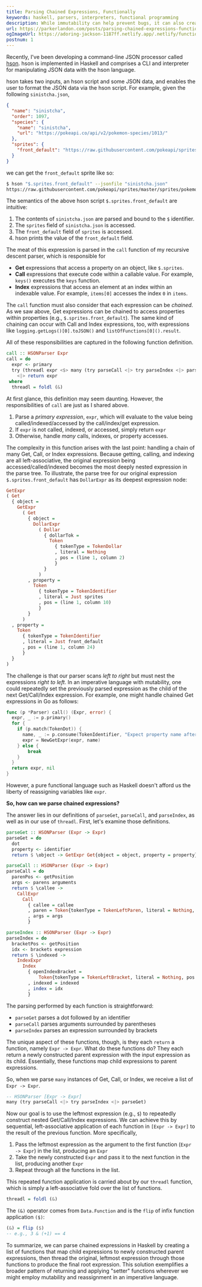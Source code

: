 ```yaml
---
title: Parsing Chained Expressions, Functionally
keywords: haskell, parsers, interpreters, functional programming
description: While immutability can help prevent bugs, it can also create challenges. Such challenges arise when parsing chained expressions from left-to-right, as those expressions must be nested in the parse tree from right-to-left.
url: https://parkerlandon.com/posts/parsing-chained-expressions-functionally
ogImageUrl: https://adoring-jackson-1187ff.netlify.app/.netlify/functions/gen-opengraph-image?title=Parsing%20Chained%20Expressions%2C%20Functionally&tags=haskell%2Cfunctional%20programming
postnum: 1
---
```


Recently, I've been developing a command-line JSON processor called [hson](https://github.com/ParkerGits/hson). hson is implemented in Haskell and comprises a CLI and interpreter for manipulating JSON data with the hson language.

hson takes two inputs, an hson script and some JSON data, and enables the user to format the JSON data via the hson script. For example, given the following `sinistcha.json`,

```json
{
  "name": "sinistcha",
  "order": 1097,
  "species": {
    "name": "sinistcha",
    "url": "https://pokeapi.co/api/v2/pokemon-species/1013/"
  },
  "sprites": {
    "front_default": "https://raw.githubusercontent.com/pokeapi/sprites/master/sprites/pokemon/1013.png"
  }
}
```

we can get the `front_default` sprite like so:

```bash
$ hson "$.sprites.front_default" --jsonfile "sinistcha.json"
https://raw.githubusercontent.com/pokeapi/sprites/master/sprites/pokemon/1013.png
```

The semantics of the above hson script `$.sprites.front_default` are intuitive:

1. The contents of `sinistcha.json` are parsed and bound to the `$` identifier.
2. The `sprites` field of `sinistcha.json` is accessed.
3. The `front_default` field of `sprites` is accessed.
4. hson prints the value of the `front_default` field.

The meat of this expression is parsed in the `call` function of my recursive descent parser, which is responsible for

- **Get** expressions that access a property on an object, like `$.sprites`.
- **Call** expressions that execute code within a callable value. For example, `keys()` executes the `keys` function.
- **Index** expressions that access an element at an index within an indexable value. For example, `items[0]` accesses the index `0` in `items`.

The `call` function must also consider that each expression can be _chained_. As we saw above, Get expressions can be chained to access properties within properties (e.g., `$.sprites.front_default`). The same kind of chaining can occur with Call and Index expressions, too, with expressions like `logging.getLogs()[0].toJSON()` and `listOfFunctions[0]().result`.

All of these responsibilities are captured in the following function definition.

```haskell
call :: HSONParser Expr
call = do
  expr <- primary
  try (threadl expr <$> many (try parseCall <|> try parseIndex <|> parseGet))
    <|> return expr
 where
  threadl = foldl (&)
```

At first glance, this definition may seem daunting. However, the responsibilities of `call` are just as I shared above.

1. Parse a _primary expression_, `expr`, which will evaluate to the value being called/indexed/accessed by the call/index/get expression.
2. If `expr` is not called, indexed, or accessed, simply return `expr`
3. Otherwise, handle _many_ calls, indexes, or property accesses.

The complexity in this function arises with the last point: handling a chain of many Get, Call, or Index expressions. Because getting, calling, and indexing are all left-associative, the original expression being accessed/called/indexed becomes the most deeply nested expression in the parse tree. To illustrate, the parse tree for our original expression `$.sprites.front_default` has `DollarExpr` as its deepest expression node:

```haskell
GetExpr
( Get
  { object =
    GetExpr
      ( Get
        { object =
          DollarExpr
            ( Dollar
              { dollarTok =
                Token
                  { tokenType = TokenDollar
                  , literal = Nothing
                  , pos = (line 1, column 2)
                  }
              }
            )
        , property =
          Token
            { tokenType = TokenIdentifier
            , literal = Just sprites
            , pos = (line 1, column 10)
            }
        }
      )
  , property =
    Token
      { tokenType = TokenIdentifier
      , literal = Just front_default
      , pos = (line 1, column 24)
      }
  }
)
```

The challenge is that our parser scans _left to right_ but must nest the expressions _right to left_. In an imperative language with mutability, one could repeatedly set the previously parsed expression as the child of the next Get/Call/Index expression. For example, one might handle chained Get expressions in Go as follows:

```go
func (p *Parser) call() (Expr, error) {
  expr, _ := p.primary()
  for {
    if (p.match(TokenDot)) {
      name, _ := p.consume(TokenIdentifier, "Expect property name after '.'.")
      expr = NewGetExpr(expr, name)
    } else {
        break
    }
  }
  return expr, nil
}
````

However, a pure functional language such as Haskell doesn't afford us the liberty of reassigning variables like `expr`.

**So, how can we parse chained expressions?**

The answer lies in our definitions of `parseGet`, `parseCall`, and `parseIndex`, as well as in our use of `threadl`. First, let's examine those definitions.

```haskell
parseGet :: HSONParser (Expr -> Expr)
parseGet = do
  dot
  property <- identifier
  return $ \object -> GetExpr Get{object = object, property = property}

parseCall :: HSONParser (Expr -> Expr)
parseCall = do
  parenPos <- getPosition
  args <- parens arguments
  return $ \callee ->
    CallExpr
      Call
        { callee = callee
        , paren = Token{tokenType = TokenLeftParen, literal = Nothing, pos = parenPos}
        , args = args
        }

parseIndex :: HSONParser (Expr -> Expr)
parseIndex = do
  bracketPos <- getPosition
  idx <- brackets expression
  return $ \indexed ->
    IndexExpr
      Index
        { openIndexBracket =
            Token{tokenType = TokenLeftBracket, literal = Nothing, pos = bracketPos}
        , indexed = indexed
        , index = idx
        }
```

The parsing performed by each function is straightforward:

- `parseGet` parses a dot followed by an identifier
- `parseCall` parses arguments surrounded by parentheses
- `parseIndex` parses an expression surrounded by brackets

The unique aspect of these functions, though, is they each `return` a function, namely `Expr -> Expr`. What do these functions do? They each return a newly constructed parent expression with the input expression as its child. Essentially, these functions map child expressions to parent expressions.

So, when we parse `many` instances of Get, Call, or Index, we receive a list of `Expr -> Expr`.

```haskell
-- HSONParser [Expr -> Expr]
many (try parseCall <|> try parseIndex <|> parseGet)
```

Now our goal is to use the leftmost expression (e.g., `$`) to repeatedly construct nested Get/Call/Index expressions. We can achieve this by sequential, left-associative application of each function in `[Expr -> Expr]` to the result of the previous function. More specifically,

1. Pass the leftmost expression as the argument to the first function (`Expr -> Expr`) in the list, producing an `Expr`
2. Take the newly constructed `Expr` and pass it to the next function in the list, producing another `Expr`
3. Repeat through all the functions in the list.

This repeated function application is carried about by our `threadl` function, which is simply a left-associative fold over the list of functions.

```haskell
threadl = foldl (&)
````

The `(&)` operator comes from `Data.Function` and is the `flip` of infix function application `($)`:

```haskell
(&) = flip ($)
-- e.g., 3 & (+1) == 4
````

To summarize, we can parse chained expressions in Haskell by creating a list of functions that map child expressions to newly constructed parent expressions, then thread the original, leftmost expression through those functions to produce the final root expression. This solution exemplifies a broader pattern of returning and applying "setter" functions wherever we might employ mutability and reassignment in an imperative language.

